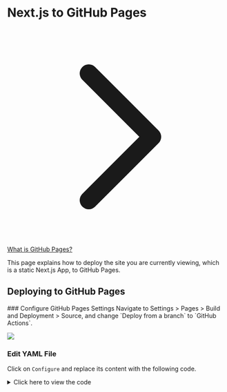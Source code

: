 

# Next.js to GitHub Pages
[<svg fill="none" viewBox="0 0 24 24" stroke="currentColor" class="nx-inline nx-h-5 nx-shrink-0 ltr:nx-rotate-180"><path stroke-linecap="round" stroke-linejoin="round" stroke-width="2" d="M9 5l7 7-7 7"></path></svg>What is GitHub Pages?](/github-pages)

This page explains how to deploy the site you are currently viewing, which is a static Next.js App, to GitHub Pages. 

## Deploying to GitHub Pages

<Steps>
### Configure GitHub Pages Settings
Navigate to Settings > Pages > Build and Deployment > Source, and change `Deploy from a branch` to `GitHub Actions`.

![](/pages.png)
 
### Edit YAML File
Click on `Configure` and replace its content with the following code.

<details>
  <summary>Click here to view the code</summary>
```yml filename=".github/workflows/nextjs.yml" copy
# Sample workflow for building and deploying a Next.js site to GitHub Pages
#
# To get started with Next.js see: https://nextjs.org/docs/getting-started
#
name: Deploy Next.js site to Pages

on:
  # Runs on pushes targeting the default branch
  push:
    branches: ["main"]

  # Allows you to run this workflow manually from the Actions tab
  workflow_dispatch:

# Sets permissions of the GITHUB_TOKEN to allow deployment to GitHub Pages
permissions:
  contents: read
  pages: write
  id-token: write

# Allow only one concurrent deployment, skipping runs queued between the run in-progress and latest queued.
# However, do NOT cancel in-progress runs as we want to allow these production deployments to complete.
concurrency:
  group: "pages"
  cancel-in-progress: false

jobs:
  # Build job
  build:
    runs-on: ubuntu-latest
    steps:
      - name: Checkout
        uses: actions/checkout@v4

      - name: Detect package manager
        id: detect-package-manager
        run: |
          if [ -f "${{ github.workspace }}/yarn.lock" ]; then
            echo "manager=yarn" >> $GITHUB_OUTPUT
            echo "command=install" >> $GITHUB_OUTPUT
            echo "runner=yarn" >> $GITHUB_OUTPUT
            exit 0
          elif [ -f "${{ github.workspace }}/package.json" ]; then
            echo "manager=npm" >> $GITHUB_OUTPUT
            echo "command=ci" >> $GITHUB_OUTPUT
            echo "runner=npx --no-install" >> $GITHUB_OUTPUT
            exit 0
          else
            echo "Unable to determine package manager"
            exit 1
          fi

      - name: Setup Node
        uses: actions/setup-node@v4
        with:
          node-version: "lts/*"
          cache: ${{ steps.detect-package-manager.outputs.manager }}

      - name: Setup Pages
        uses: actions/configure-pages@v4

      - name: Restore cache
        uses: actions/cache@v4
        with:
          path: |
            .next/cache
          # Generate a new cache whenever packages or source files change.
          key: ${{ runner.os }}-nextjs-${{ hashFiles('**/package-lock.json', '**/yarn.lock') }}-${{ hashFiles('**.[jt]s', '**.[jt]sx') }}
          # If source files changed but packages didn't, rebuild from a prior cache.
          restore-keys: |
            ${{ runner.os }}-nextjs-${{ hashFiles('**/package-lock.json', '**/yarn.lock') }}-

      - name: Install dependencies
        run: ${{ steps.detect-package-manager.outputs.manager }} ${{ steps.detect-package-manager.outputs.command }}

      - name: Build with Next.js
        run: ${{ steps.detect-package-manager.outputs.runner }} next build

      - name: Upload artifact
        uses: actions/upload-pages-artifact@v3
        with:
          path: ./out

  # Deployment job
  deploy:
    environment:
      name: github-pages
      url: ${{ steps.deployment.outputs.page_url }}
    runs-on: ubuntu-latest
    needs: build
    steps:
      - name: Deploy to GitHub Pages
        id: deployment
        uses: actions/deploy-pages@v4
```
</details>

### Edit next.config.js

Replace the content of `next.config.js` with the following code. The added or changed parts are highlighted.

```js {1-3, 5-11, 18-21} copy
/**
 * @type {import('next').NextConfig}
 */

const nextConfig = {
    images: {                   // Using Nextra's image optimization instead of Next's,
        unoptimized: true,      // or an error will occur.
      },
    basePath: '/docs', // Set this with your repository name, or styles will break. 
    output: 'export',           // Enabling static export to deploy on GitHub Pages.
  }

const withNextra = require('nextra')({
    theme: 'nextra-theme-docs',
    themeConfig: './theme.config.jsx'
  })
   
  module.exports = {
    ...withNextra(),
    ...nextConfig,
  };
```

### Run

With basePath now set, when you execute `npm run dev`, the website will be accessible at http://localhost:3000/basePath instead of http://localhost:3000.


### Build

Execute `npm run build` and verify that the `out` folder is generated in the project directory. 

### Start

Launch the site by running `npx serve@latest out` and ensure it's accessible at  http://localhost:3000/basePath.

### Push to Repository

``` bash
git add .
git commit -m "apply static export out"
git push origin main
```

### Verify GitHub Pages

Navigate to `Actions` to review the deployment status. Click on the gear icon within the GitHub repository and choose `Use your GitHub Pages website` to update the link under About.

![](/pagesurl.png)

</Steps>
